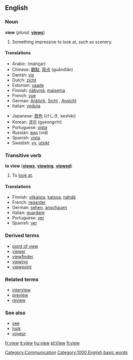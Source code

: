 ==English==

{{rank|late|bed|living|531|view|although|knowledge|hath}}

===Noun===
'''view''' (''plural:'' '''[[views]]''')

#Something impressive to look at, such as scenery.

====Translations====
{{top}}
*Arabic: {{ARchar|[[منظر]]}} (mánʐar)
*Chinese: [[觀點]], [[观点]] (guāndiǎn)
*Danish: [[vis#Danish|vis]]
*Dutch: [[zicht]]
*Estonian: [[vaade]]
*Finnish: [[näkymä]], [[maisema]]
*French: [[vue]] {{f}}
*German: [[Anblick]], [[Sicht]] {{f}}, [[Ansicht]] {{f}}
*Italian: [[veduta]] {{f}}
{{mid}}
*Japanese: [[景色]] (けしき, keshiki)
*Korean: [[경치]] (gyeongchi)
*Portuguese: [[vista]] {{f}}
*Russian: [[вид]] (vid) {{m}}
*Spanish: [[vista]] {{f}}
*Swedish: [[vy]], [[utsikt]]
{{bottom}}

===Transitive verb===
'''to view''' ('''[[views]]''', '''[[viewing]]''', '''[[viewed]]''')

#To [[look at]].

====Translations====
*Finnish: [[vilkaista]], [[katsoa]], [[nähdä]]
*French: [[regarder]]
*German: [[sehen]], [[anschauen]]
*Italian: [[guardare]]
*Portuguese: [[ver]]
*Spanish: [[ver]]

===Derived terms===
*[[point of view]]
*[[viewer]]
*[[viewfinder]]
*[[viewing]]<!--noun, as in "a viewing of a property"-->
*[[viewpoint]]

===Related terms===
*[[interview]]
*[[preview]]
*[[review]]

===See also===
*[[see]]
*[[look]]
*[[voyeur]]

[[Category:Communication]]
[[Category:1000 English basic words]]

[[fr:view]]
[[it:view]]
[[hu:view]]
[[pt:View]]
[[fi:view]]